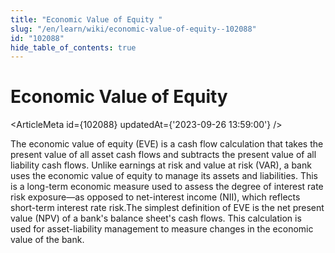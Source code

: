 ```yaml
---
title: "Economic Value of Equity "
slug: "/en/learn/wiki/economic-value-of-equity--102088"
id: "102088"
hide_table_of_contents: true
---
```



# Economic Value of Equity 

<ArticleMeta id={102088} updatedAt={'2023-09-26 13:59:00'} />
<div className='border-solid border-b border-t-0 my-4 border-[var(--ifm-color-gray-300)]' />

The economic value of equity (EVE) is a cash flow calculation that takes the present value of all asset cash flows and subtracts the present value of all liability cash flows. Unlike earnings at risk and value at risk (VAR), a bank uses the economic value of equity to manage its assets and liabilities. This is a long-term economic measure used to assess the degree of interest rate risk exposure—as opposed to net-interest income (NII), which reflects short-term interest rate risk.The simplest definition of EVE is the net present value (NPV) of a bank's balance sheet's cash flows. This calculation is used for asset-liability management to measure changes in the economic value of the bank.

